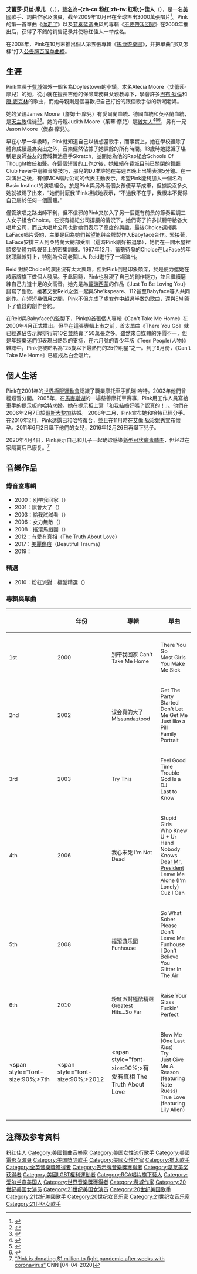 {{blpsources|time=2017-11-10T07:09:42+00:00}}
{{update|time=2017-11-10T07:09:42+00:00}}
{{noteTA
|T=zh-cn:粉红佳人;zh-hk:Pink (歌手);zh-tw:紅粉佳人;zh-sg:Pink (歌手);
|1=zh-cn:粉红佳人;zh-hk:Pink;zh-tw:紅粉佳人;zh-sg:Pink;
|G1=Show
}}
{{Infobox musician
| Name = {{lang|en|P!nk}}<br>-{zh-cn:粉红;zh-tw:紅粉;}-佳人
| type            = 女歌手
| Img  = P!nk - V2017 Hylands Park Chelmsford - Saturday 19th August 2017 PinkVFest190817-35 (36356783410) (cropped 2).jpg
| Img_capt =紅粉佳人於2017年8月在V Fest表演 
| Background = solo_singer
| Birth_name = Alecia Beth Moore<br>艾蕾莎·贝丝·摩儿
| Born = {{birth date and age|mf=yes|1979|9|8}}
| Origin = {{USA}}[[喬治亞州|喬治亞州]][[亞特蘭大|亞特蘭大]]
| Genre = {{hlist|[[Pop_(音樂類型)|流行]]|[[流行搖滾|流行搖滾]]|[[節奏藍調|節奏藍調]]}}<!---Before adding or removing genres, please discuss on talk page and use reliable sources--->
| Occupation = {{hlist|歌手|詞曲作家|演員|舞者}}
| Years_active = 1995年－現在
| Associated_acts = Choice (1995-1998)
| Label = {{flatlist|
* {{link-en|LaFace|LaFace Records}}
* {{link-en|Arista|Arista Records}}
* [[Jive唱片|Jive]]
* [[RCA_Records|RCA]] 
* {{le|Legacy Recordings|Legacy}}
}}
|出生地點={{USA}}[[賓夕法尼亞州|賓夕法尼亞州]][[多伊尔斯敦_(宾夕法尼亚州)|多伊尔斯敦]]|國籍={{USA}}|配偶={{le|凱里·哈特|Carey Hart}} (2006年結婚)|兒女=2|module={{Infobox name module
| putonghua = 粉紅佳人
| taiwan    = 紅粉佳人
}}}}
'''艾蕾莎·贝丝·摩儿'''<!-- 阿里斯亞贝摩亚，何地译法，请添加地区用词转换 -->（{{lang-en|Alecia Beth Moore}}，{{bd|1979年|9月8日}}），[[藝名|藝名]]為'''-{zh-cn:粉红;zh-tw:紅粉;}-佳人'''（{{lang-en|P!nk}}），是一名[[美國|美國]]歌手、詞曲作家及演員，截至2009年10月已在全球售出3000萬張唱片<ref>{{cite web|language=en|url=http://www.mtv.com/news/articles/1623246/20091006/pink.jhtml|title=Pink: The World's Most Underrated Superstar|publisher=MTV|date=2009-10-06|accessdate=2010-08-20|archive-date=2010-09-23|archive-url=https://web.archive.org/web/20100923032359/http://www.mtv.com/news/articles/1623246/20091006/pink.jhtml|dead-url=no}}</ref>。Pink的第一首單曲《[[你走了|你走了]]》以及[[节奏蓝调|节奏蓝调]]曲风的專輯《[[不要帶我回家|不要帶我回家]]》在2000年推出后，获得了不錯的销售记录并使粉红佳人一举成名。

在2008年，Pink在10月末推出個人第五張專輯《[[搖滾遊樂園|搖滾遊樂園]]》，并把單曲“那又怎樣”打入[[公告牌百强单曲榜|公告牌百强单曲榜]]。

==生涯==
Pink生長于[[費城|費城]]郊外一個名為Doylestown的小鎮。本名Alecia Moore（艾蕾莎·摩兒）的她，從小就在擅長吉他的保險業務員父親教導下，學會許多[[巴布·狄倫|巴布·狄倫]]和[[唐·麥克林|唐·麥克林]]的歌曲，而她母親則是個喜歡把自己打扮的跟個歌手似的新潮老媽。

她的父親James Moore（詹姆士·摩兒）有愛爾蘭血統、德國血統和英格蘭血統，是[[天主教|天主教]]信徒<ref>{{cite web|url=http://atlantajewishtimes.timesofisrael.com/jews-making-news-rossum-pink/|title=Jews Making News: Rossum, Pink|work=Atlanta Jewish Times|date=April 24, 2013|accessdate=May 17, 2018|archive-date=2020-07-10|archive-url=https://web.archive.org/web/20200710012430/https://atlantajewishtimes.timesofisrael.com/jews-making-news-rossum-pink/|dead-url=no}}</ref><ref>{{cite web|url=https://www.imdb.com/name/nm0600877/bio|title=Pink - Biography|work=IMDb|access-date=2018-05-17|archive-date=2021-04-11|archive-url=https://web.archive.org/web/20210411233559/http://www.imdb.com/name/nm0600877/bio|dead-url=no}}</ref>。她的母親Judith Moore（茱蒂·摩兒）是[[猶太人|猶太人]]<ref>{{cite web|first=Richard|last=Rys|url=https://www.phillymag.com/articles/2009/09/25/exit-interview-pink/|title=Exit Interview: Pink|work=Philadelphia magazine|date=September 25, 2009|accessdate=May 17, 2018|archive-date=2018-08-04|archive-url=https://web.archive.org/web/20180804025707/https://www.phillymag.com/articles/2009/09/25/exit-interview-pink/|dead-url=no}}</ref><ref>{{cite web|first=Gabe|last=Friedman|url=https://www.jta.org/2017/08/14/arts-entertainment/pink-and-regina-spektor-write-moving-messages-about-the-charlottesville-violence-they-will-not-win|title=Pink and Regina Spektor write moving messages about the Charlottesville violence: ‘They will not win’|work=JTA - Jewish news|date=August 14, 2017|accessdate=May 17, 2018|archive-date=2018-11-16|archive-url=https://web.archive.org/web/20181116060223/https://www.jta.org/2017/08/14/arts-entertainment/pink-and-regina-spektor-write-moving-messages-about-the-charlottesville-violence-they-will-not-win|dead-url=no}}</ref><ref>{{cite web|first=Nate|last=Bloom|url=http://www.stljewishlight.com/features/article_f5bf1f16-4964-11e8-9413-4bd905d0f764.html|title=New ‘Avengers,’ Adam Sandler on Netflix and more|work=St. Louis Jewish Light|date=April 26, 2018|accessdate=May 17, 2018}}</ref>，另有一兄Jason Moore（傑森·摩兒）。

早在小學一年級時，Pink就知道自己以後想當歌手，而事實上，她在學校裡除了體育成績最為突出之外，音樂儼然佔據了她課餘的所有時間。13歲時她認識了堪稱是良師益友的費城舞池高手Skratch，並開始為他的Rap組合Schools Of Thought擔任和聲。在這個短暫的工作之後，她繼續在費城目前已關閉的舞廳Club Fever中磨練音樂技巧，那兒的DJ准許她在每週五晚上出場表演5分鐘。在一次演出之後，有個MCA唱片公司的代表主動表示，希望Pink能夠加入一個名為Basic Instinct的演唱組合。於是Pink與另外兩個女孩便草草成軍，但據說沒多久她就被踢了出來，“她們討厭我”Pink坦誠地表示，“不過我不在乎，我根本不覺得自己屬於任何一個團體。”

僅管演唱之路出師不利，但不信邪的Pink又加入了另一個更有前景的節奏藍調三人女子組合Choice。在沒有經紀公司撐腰的情況下，她們寄了許多試聽帶給各大唱片公司，而五大唱片公司也對她們表示了高度的興趣。最後Choice選擇與LaFace唱片簽約，主要是因為她們希望能與金牌製作人Babyface合作。緊接著，LaFace安排三人到亞特蘭大總部受訓（這時Pink剛好被退學），她們在一間木屋裡頭接受體力與聲音上的密集訓練。1997年12月，蓄勢待發的Choice在LaFace的年終耶誕派對上，特別為公司老闆L.A. Reid進行了一場演出。

Reid 對於Choice的演出沒有太大興趣，但對Pink倒是印象頗深，於是便力邀她在該廠牌旗下做個人發展。于此同時，Pink也發現了自己的創作能力，並且繼續磨練自己力道十足的女高音。她先是為[[戴瑞西蒙|戴瑞西蒙]]的作品《Just To Be Loving You》譜寫了副歌，接著又受Reid之邀一起與She'kspeare、112甚至Babyface等人共同創作。在短短幾個月之間，Pink不但完成了處女作中超過半數的歌曲，還與EMI簽下了值錢的創作合約。

在Reid與Babyface的監製下，Pink的首張個人專輯《Can't Take Me Home》在2000年4月正式推出。但早在這張專輯上市之前，首支單曲《There You Go》就已經進佔告示牌排行前10名並熱賣了50萬張之多。雖然來自媒體的評價不一，但是年輕樂迷們卻表現出熱烈的支持，在六月號的青少年版《Teen People(人物)》雜誌中，Pink便被點名為“25歲以下最熱門的25位明星”之一。到了9月份，《Can't Take Me Home》已經成為白金唱片。

==個人生活==
Pink在2001年的[[世界極限運動會|世界極限運動會]]認識了職業摩托車手凱瑞·哈特。2003年他們曾經短暫分開。2005年，在[[馬麥斯湖_(加利福尼亞州)|馬麥斯湖]]的一場慈善摩托車賽事，Pink用工作人員寫給車手的提示板向哈特求婚。她在提示板上寫「和我結婚好嗎？認真的！」。他們在2006年2月7日於[[哥斯大黎加|哥斯大黎加]]結婚。
2008年二月，Pink宣布她和哈特已經分手。在2010年2月，Pink透露已和哈特復合，並且在11月時在[[艾倫·狄珍妮秀|艾倫·狄珍妮秀]]宣布懷孕。2011年6月2日誕下他們的女兒，2016年12月26日再誕下兒子。

2020年4月4日，Pink表示自己和儿子一起确诊感染[[2019冠状病毒病|新型冠状病毒肺炎]]，但经过在家隔离后已康复。<ref>[https://edition.cnn.com/2020/04/03/celebrities/pink-coronavirus-donation/index.html “Pink is donating $1 million to fight pandemic after weeks with coronavirus”] {{Wayback|url=https://edition.cnn.com/2020/04/03/celebrities/pink-coronavirus-donation/index.html |date=20200810093439 }} CNN [04-04-2020]</ref>

==音樂作品==
{{Main|紅粉佳人作品列表}}

===錄音室專輯===
*2000：別帶我回家（{{link-en|Can't Take Me Home|Can't Take Me Home}}）
*2001：誤會大了（{{link-en|Missundaztood|Missundaztood}}）
*2003：給我試試看（{{link-en|Try This|Try This}}）
*2006：女力無敵（{{link-en|I'm Not Dead|I'm Not Dead}}）
*2008：搖滾馬戲團（{{link-en|Funhouse|Funhouse (Pink album)}}）
*2012：[[有愛有真相|有愛有真相]]（The Truth About Love）
*2017：[[美麗傷痕|美麗傷痕]]（Beautiful Trauma）
*2019：{{Internal link helper/en|人生好難|Hurts 2B Human}}

===精選===
*2010：粉紅派對：極酷精選（{{link-en|Greatest Hits... So Far!!!|Greatest Hits... So Far!!!}}）

===專輯與單曲===
{| class="wikitable"
|-
! rowspan="1"|
! rowspan="1"| 年份
! rowspan="1"| 專輯
! rowspan="1"| 單曲
|-
|-
| <span style="font-size:90%;">1st</span>
| <span style="font-size:90%;">2000</span>
| <span style="font-size:90%;">别带我回家 Can't Take Me Home</span>
| rowspan="1"|<span style="font-size:90%;">There You Go<br />Most Girls<br />You Make Me Sick</span>
|-
| <span style="font-size:90%;">2nd</span>
| <span style="font-size:90%;">2002</span>
| <span style="font-size:90%;">误会真的大了 M!ssundaztood</span>
| rowspan="1"|<span style="font-size:90%;">Get The Party Started<br />Don't Let Me Get Me<br />Just like a Pill<br />Family Portrait</span>
|-
| <span style="font-size:90%;">3rd</span>
| <span style="font-size:90%;">2003</span>
| <span style="font-size:90%;">Try This</span>
| rowspan="1"|<span style="font-size:90%;">Feel Good Time<br />Trouble<br />God Is a DJ<br />Last to Know</span>
|-
| <span style="font-size:90%;">4th</span>
| <span style="font-size:90%;">2006</span>
| <span style="font-size:90%;">我心未死 I'm Not Dead</span>
| rowspan="1"|<span style="font-size:90%;">Stupid Girls<br />Who Knew<br />U + Ur Hand<br />Nobody Knows<br />[[亲爱的总统先生|Dear Mr. President]]<br />Leave Me Alone (I'm Lonely)<br />Cuz I Can</span>
|-
| <span style="font-size:90%;">5th</span>
| <span style="font-size:90%;">2008</span>
| <span style="font-size:90%;">摇滚游乐园 Funhouse</span>
| rowspan="1"|<span style="font-size:90%;">So What<br />Sober<br />Please Don't Leave Me<br />Funhouse<br />I Don't Believe You<br />Glitter In The Air</span>
|-
| <span style="font-size:90%;">6th</span>
| <span style="font-size:90%;">2010</span>
| <span style="font-size:90%;">粉紅派對極酷精選 Greatest Hits...So Far</span>
| rowspan="1"|<span style="font-size:90%;">Raise Your Glass<br />Fuckin' Perfect</span>
|-
| <span style="font-size:90%;>7th</span>
| <span style="font-size:90%;>2012</span>
| <span style="font-size:90%;>有愛有真相 The Truth About Love</span>
| rowspan="1"|<span style="font-size:90%;">Blow Me (One Last Kiss)<br />Try<br />Just Give Me A Reason (featuring Nate Ruess)<br/>True Love (featuring Lily Allen)</span>
|}

== 注釋及参考资料 ==
{{reflist}}

{{粉红佳人}}

{{Authority control}}
{{DEFAULTSORT:Pink}}
[[Category:粉红佳人|]]
[[Category:美國舞曲音樂家|Category:美國舞曲音樂家]]
[[Category:美国女性流行歌手|Category:美国女性流行歌手]]
[[Category:美國電影女演員|Category:美國電影女演員]]
[[Category:美国嘻哈歌手|Category:美国嘻哈歌手]]
[[Category:美國女性作家|Category:美國女性作家]]
[[Category:猶太歌手|Category:猶太歌手]]
[[Category:全英音樂獎獲得者|Category:全英音樂獎獲得者]]
[[Category:告示牌音樂獎獲得者|Category:告示牌音樂獎獲得者]]
[[Category:葛莱美奖获得者|Category:葛莱美奖获得者]]
[[Category:美國LGBT權利運動者|Category:美國LGBT權利運動者]]
[[Category:RCA唱片旗下藝人|Category:RCA唱片旗下藝人]]
[[Category:爱尔兰裔美国人|Category:爱尔兰裔美国人]]
[[Category:世界音樂獎獲得者|Category:世界音樂獎獲得者]]
[[Category:费城作家|Category:费城作家]]
[[Category:20世纪美国女演员|Category:20世纪美国女演员]]
[[Category:21世纪美国女演员|Category:21世纪美国女演员]]
[[Category:20世纪美国歌手|Category:20世纪美国歌手]]
[[Category:21世紀美國歌手|Category:21世紀美國歌手]]
[[Category:20世纪女音乐家|Category:20世纪女音乐家]]
[[Category:21世纪女音乐家|Category:21世纪女音乐家]]
[[Category:21世纪女歌手|Category:21世纪女歌手]]